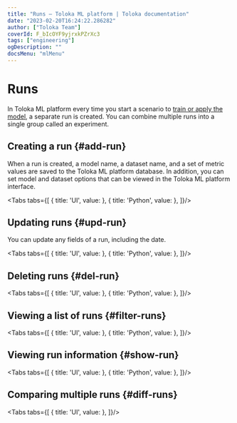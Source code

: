 ```yaml
---
title: "Runs — Toloka ML platform | Toloka documentation"
date: "2023-02-20T16:24:22.286282"
author: ["Toloka Team"]
coverId: F_bIcOYF9yjrxkPZrXc3
tags: ["engineering"]
ogDescription: ""
docsMenu: "mlMenu"
---
```



# Runs

In Toloka ML platform every time you start a scenario to [train or apply the model](/docs/toloka-ml/models/collections/#model-actions), a separate run is created. You can combine multiple runs into a single group called an experiment.

<RunParameters/>

## Creating a run {#add-run}

When a run is created, a model name, a dataset name, and a set of metric values are saved to the Toloka ML platform database. In addition, you can set model and dataset options that can be viewed in the Toloka ML platform interface.

<Tabs tabs={[
  { title: 'UI', value: <RunsList17/> },
  { title: 'Python', value: <RunsList1/> },
]}/>

## Updating runs {#upd-run}

You can update any fields of a run, including the date.

<Tabs tabs={[
  { title: 'UI', value: <MLComingSoon/> },
  { title: 'Python', value: <RunsList3/> },
]}/>

## Deleting runs {#del-run}

<Tabs tabs={[
  { title: 'UI', value: <MLComingSoon/> },
  { title: 'Python', value: <RunsList5/> },
]}/>

## Viewing a list of runs {#filter-runs}

<Tabs tabs={[
  { title: 'UI', value: <RunsList6/> },
  { title: 'Python', value: <RunsList7/> },
]}/>

## Viewing run information {#show-run}

<Tabs tabs={[
  { title: 'UI', value: <RunsList8/> },
  { title: 'Python', value: <RunsList9/> },
]}/>

## Comparing multiple runs {#diff-runs}

<Tabs tabs={[
  { title: 'UI', value: <MLNotAvailable/> },
]}/>

<RunSlices/>

